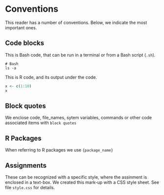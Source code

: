 # Conventions

This reader has a number of conventions. Below, we indicate the most important ones.

## Code blocks

This is Bash code, that can be run in a terminal or from a Bash script (`.sh`).
```
# Bash
ls -a
```

This is R code, and its output under the code.
```r
x <- c(1:10)
x
```

## Block quotes
We enclose code, file_names, sytem variables, commands or other code associated items with `block quotes`

## R Packages
When referring to R packages we use `{package_name}`

## Assignments
These can be recognized with a specific style, where the assinment is enclosed in a text-box. We created this mark-up with a CSS style sheet. See file `style.css` for details.
